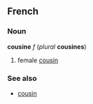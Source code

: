 ==French==
===Noun===
'''cousine''' ''f'' (''plural'' '''cousines''')

#female [[cousin]]

===See also===
*[[cousin#French|cousin]]